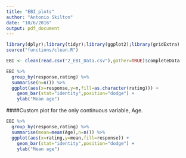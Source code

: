 ```yaml
---
title: "EBI_plots"
author: "Antonio Skilton"
date: "10/6/2016"
output: pdf_document
---
```


```r
library(dplyr);library(tidyr);library(ggplot2);library(gridExtra)
source("functions/clean.R")
```


```r
EBI <- clean(read.csv("2_EBI_Data.csv"),gather=TRUE)$completeData
```

```r
EBI %>%
  group_by(response,rating) %>%
  summarise(n=n()) %>%
  ggplot(aes(x=response,y=n,fill=as.character(rating))) + 
    geom_bar(stat="identity",position="dodge") +
    ylab("Mean age")
```

####Custom plot for the only continuous variable, Age.
```r
EBI %>%
  group_by(response,rating) %>%
  summarise(mean=mean(Age),n=n()) %>%
  ggplot(aes(x=rating,y=mean,fill=response)) + 
    geom_bar(stat="identity",position="dodge") +
    ylab("Mean age")
```

